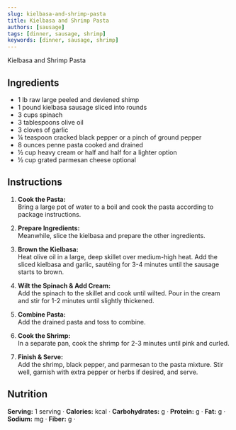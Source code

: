 ```yaml
---
slug: kielbasa-and-shrimp-pasta
title: Kielbasa and Shrimp Pasta
authors: [sausage]
tags: [dinner, sausage, shrimp]
keywords: [dinner, sausage, shrimp]
---
```


Kielbasa and Shrimp Pasta
<!-- <img src="/img/chicken-and-orzo-skillet.jpg" alt="Creamy Chicken And Orzo Skillet Picture" width="800" height="670" /> -->

<!-- truncate -->


## Ingredients
- 1 lb raw large peeled and deviened shimp
- 1 pound kielbasa sausage sliced into rounds
- 3 cups spinach
- 3 tablespoons olive oil
- 3 cloves of garlic
- ¼ teaspoon cracked black pepper or a pinch of ground pepper
- 8 ounces penne pasta cooked and drained
- ½ cup heavy cream or half and half for a lighter option
- ½ cup grated parmesan cheese optional

## Instructions 

1. **Cook the Pasta:**  
Bring a large pot of water to a boil and cook the pasta according to package instructions.

2. **Prepare Ingredients:**  
Meanwhile, slice the kielbasa and prepare the other ingredients.

3. **Brown the Kielbasa:**  
Heat olive oil in a large, deep skillet over medium-high heat. Add the sliced kielbasa and garlic, sautéing for 3-4 minutes until the sausage starts to brown.

4. **Wilt the Spinach & Add Cream:**  
Add the spinach to the skillet and cook until wilted. Pour in the cream and stir for 1-2 minutes until slightly thickened.

5. **Combine Pasta:**  
Add the drained pasta and toss to combine.

6. **Cook the Shrimp:**  
In a separate pan, cook the shrimp for 2-3 minutes until pink and curled.

7. **Finish & Serve:**  
Add the shrimp, black pepper, and parmesan to the pasta mixture. Stir well, garnish with extra pepper or herbs if desired, and serve.

## Nutrition
**Serving:** 1 serving · 
**Calories:** kcal · 
**Carbohydrates:** g · 
**Protein:** g · 
**Fat:** g · 
**Sodium:** mg · 
**Fiber:** g · 
